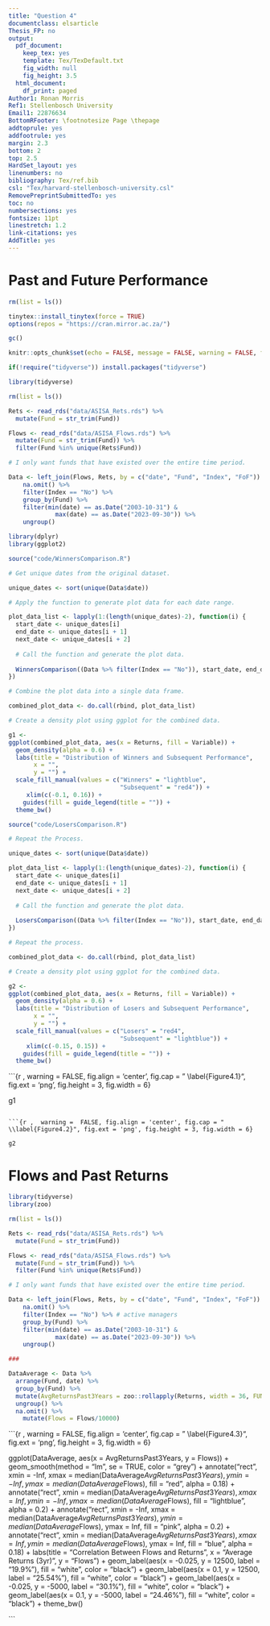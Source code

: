 ```yaml
---
title: "Question 4"
documentclass: elsarticle
Thesis_FP: no
output:
  pdf_document:
    keep_tex: yes
    template: Tex/TexDefault.txt
    fig_width: null
    fig_height: 3.5
  html_document:
    df_print: paged
Author1: Ronan Morris
Ref1: Stellenbosch University
Email1: 22876634
BottomRFooter: \footnotesize Page \thepage
addtoprule: yes
addfootrule: yes
margin: 2.3
bottom: 2
top: 2.5
HardSet_layout: yes
linenumbers: no
bibliography: Tex/ref.bib
csl: "Tex/harvard-stellenbosch-university.csl"
RemovePreprintSubmittedTo: yes
toc: no
numbersections: yes
fontsize: 11pt
linestretch: 1.2
link-citations: yes
AddTitle: yes
---
```


# Past and Future Performance 

```r

rm(list = ls())

tinytex::install_tinytex(force = TRUE)
options(repos = "https://cran.mirror.ac.za/")

gc() 

knitr::opts_chunk$set(echo = FALSE, message = FALSE, warning = FALSE, fig.width = 6, fig.height = 5, fig.pos="H", fig.pos = 'H')

if(!require("tidyverse")) install.packages("tidyverse")

library(tidyverse)

```

```r

rm(list = ls())

Rets <- read_rds("data/ASISA_Rets.rds") %>%
  mutate(Fund = str_trim(Fund)) 

Flows <- read_rds("data/ASISA_Flows.rds") %>%
  mutate(Fund = str_trim(Fund)) %>%
  filter(Fund %in% unique(Rets$Fund)) 

# I only want funds that have existed over the entire time period. 

Data <- left_join(Flows, Rets, by = c("date", "Fund", "Index", "FoF")) %>% 
    na.omit() %>% 
    filter(Index == "No") %>% 
    group_by(Fund) %>%
    filter(min(date) == as.Date("2003-10-31") & 
             max(date) == as.Date("2023-09-30")) %>%
    ungroup()

```

```r

library(dplyr)
library(ggplot2)

source("code/WinnersComparison.R")

# Get unique dates from the original dataset.

unique_dates <- sort(unique(Data$date))

# Apply the function to generate plot data for each date range.

plot_data_list <- lapply(1:(length(unique_dates)-2), function(i) {
  start_date <- unique_dates[i]
  end_date <- unique_dates[i + 1]
  next_date <- unique_dates[i + 2]
  
  # Call the function and generate the plot data.
  
  WinnersComparison((Data %>% filter(Index == "No")), start_date, end_date, next_date)
})

# Combine the plot data into a single data frame.

combined_plot_data <- do.call(rbind, plot_data_list)

# Create a density plot using ggplot for the combined data.

g1 <-
ggplot(combined_plot_data, aes(x = Returns, fill = Variable)) +
  geom_density(alpha = 0.6) +
  labs(title = "Distribution of Winners and Subsequent Performance",
       x = "",
       y = "") +
  scale_fill_manual(values = c("Winners" = "lightblue", 
                               "Subsequent" = "red4")) +
     xlim(c(-0.1, 0.16)) +
    guides(fill = guide_legend(title = "")) +
  theme_bw()

```

```r

source("code/LosersComparison.R")

# Repeat the Process. 

unique_dates <- sort(unique(Data$date))

plot_data_list <- lapply(1:(length(unique_dates)-2), function(i) {
  start_date <- unique_dates[i]
  end_date <- unique_dates[i + 1]
  next_date <- unique_dates[i + 2]
  
  # Call the function and generate the plot data.
  
  LosersComparison((Data %>% filter(Index == "No")), start_date, end_date, next_date)
})

# Repeat the process. 

combined_plot_data <- do.call(rbind, plot_data_list)

# Create a density plot using ggplot for the combined data.

g2 <-
ggplot(combined_plot_data, aes(x = Returns, fill = Variable)) +
  geom_density(alpha = 0.6) +
  labs(title = "Distribution of Losers and Subsequent Performance",
       x = "",
       y = "") +
  scale_fill_manual(values = c("Losers" = "red4", 
                               "Subsequent" = "lightblue")) +
     xlim(c(-0.15, 0.15)) +
    guides(fill = guide_legend(title = "")) +
  theme_bw()

```

```{r ,  warning =  FALSE, fig.align = 'center', fig.cap = " \\label{Figure4.1}", fig.ext = 'png', fig.height = 3, fig.width = 6}

g1

```

```{r ,  warning =  FALSE, fig.align = 'center', fig.cap = " \\label{Figure4.2}", fig.ext = 'png', fig.height = 3, fig.width = 6}

g2

```

# Flows and Past Returns 

```r

library(tidyverse)
library(zoo)

rm(list = ls())

Rets <- read_rds("data/ASISA_Rets.rds") %>%
  mutate(Fund = str_trim(Fund)) 

Flows <- read_rds("data/ASISA_Flows.rds") %>%
  mutate(Fund = str_trim(Fund)) %>%
  filter(Fund %in% unique(Rets$Fund)) 

# I only want funds that have existed over the entire time period. 

Data <- left_join(Flows, Rets, by = c("date", "Fund", "Index", "FoF")) %>% 
    na.omit() %>% 
    filter(Index == "No") %>% # active managers
    group_by(Fund) %>%
    filter(min(date) == as.Date("2003-10-31") & 
             max(date) == as.Date("2023-09-30")) %>%
    ungroup()

```

```r

###

DataAverage <- Data %>%
  arrange(Fund, date) %>%
  group_by(Fund) %>%
  mutate(AvgReturnsPast3Years = zoo::rollapply(Returns, width = 36, FUN = mean, align = "right", partial = TRUE)) %>%
  ungroup() %>%
  na.omit() %>% 
    mutate(Flows = Flows/10000)

```

```{r ,  warning =  FALSE, fig.align = 'center', fig.cap = " \\label{Figure4.3}", fig.ext = 'png', fig.height = 3, fig.width = 6}

ggplot(DataAverage, aes(x = AvgReturnsPast3Years, y = Flows)) +
    geom_smooth(method = "lm", se = TRUE, color = "grey") +
    annotate("rect", 
             xmin = -Inf, 
             xmax = median(DataAverage$AvgReturnsPast3Years), 
             ymin = -Inf, 
             ymax = median(DataAverage$Flows), 
             fill = "red", 
             alpha = 0.18) +
    annotate("rect", 
             xmin = median(DataAverage$AvgReturnsPast3Years), 
             xmax = Inf, 
             ymin = -Inf, 
             ymax = median(DataAverage$Flows), 
             fill = "lightblue", 
             alpha = 0.2) +
    annotate("rect", 
             xmin = -Inf,
             xmax = median(DataAverage$AvgReturnsPast3Years), 
             ymin = median(DataAverage$Flows), 
             ymax = Inf,
             fill = "pink", 
             alpha = 0.2) +
    annotate("rect", 
             xmin = median(DataAverage$AvgReturnsPast3Years),
             xmax = Inf, 
             ymin = median(DataAverage$Flows), 
             ymax = Inf, 
             fill = "blue", 
             alpha = 0.18) +
  labs(title = "Correlation Between Flows and Returns",
       x = "Average Returns (3yr)",
       y = "Flows") +
    geom_label(aes(x = -0.025, 
                   y = 12500, 
                   label = "19.9%"), 
               fill = "white", 
               color = "black") +
    geom_label(aes(x = 0.1, 
                   y = 12500, 
                   label = "25.54%"), 
               fill = "white", 
               color = "black") +
    geom_label(aes(x = -0.025,
                   y = -5000, 
                   label = "30.1%"), 
               fill = "white", 
               color = "black") +
  geom_label(aes(x = 0.1, 
                 y = -5000, 
                 label = "24.46%"), 
             fill = "white", 
             color = "black") +
  theme_bw()

```


